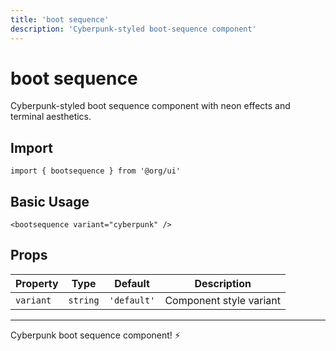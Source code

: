 ```yaml
---
title: 'boot sequence'
description: 'Cyberpunk-styled boot-sequence component'
---
```


# boot sequence

Cyberpunk-styled boot sequence component with neon effects and terminal aesthetics.

## Import

```svelte
import { bootsequence } from '@org/ui'
```

## Basic Usage

```svelte
<bootsequence variant="cyberpunk" />
```

## Props

| Property | Type | Default | Description |
|----------|------|---------|-------------|
| `variant` | `string` | `'default'` | Component style variant |

---

Cyberpunk boot sequence component! ⚡
